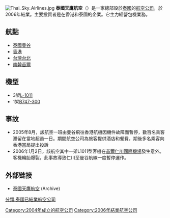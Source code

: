 {{Airline infobox |
airline = 泰國天鷹航空<br>Thai Sky Airlines|
logo = Thaisky.gif|
logo_size = 280px|
fleet_size = 1|
destinations = 4|
IATA = 9I|
ICAO = TKY|
callsign = |
parent = |
founded = 2004年|
ceased         = 2006年|
headquarters = {{THA}} [[曼谷|曼谷]]|
key_people = |
hubs = {{THA}} [[曼谷|曼谷]][[廊曼國際機場|廊曼國際機場]]|
focus_cities = |
frequent_flyer = |
lounge = |
alliance = |
website = |
}}

[[File:Thai_Sky_Airlines.jpg|thumb]]
'''泰國天鷹航空'''（{{lang-en|Thai Sky Airlines}}）是一家總部設於[[泰國|泰國]]的[[航空公司|航空公司]]，於2006年結業。主要投資者是在香港和泰國的企業。它主力經營包機業務。

==航點==
* [[泰國|泰國]][[曼谷|曼谷]]
* [[香港|香港]]
* [[台灣|台灣]][[台北|台北]]
* [[南韓|南韓]][[首爾|首爾]]

==機型==
* 3架[[L1011|L-1011]]
* 1架[[B747|B747-300]]

==事故==
* 2005年8月，該航空一班由曼谷飛往香港航機因機件故障而暫停，數百名乘客滯留在當地超過一日。期間航空公司為旅客提供酒店和餐費，期後多名乘客向香港當局提出投訴
* 2006年1月2日，該航空其中一架L1011型客機在[[首爾|首爾]][[仁川國際機場|仁川國際機場]]發生意外。客機輪胎爆裂，此事故導致仁川至曼谷航線一度暫停運作。

==外部链接==
* [http://web.archive.org/web/*/http://www.thaiskyairlines.com 泰國天鷹航空] (Archive)
{{泰国航空公司}}
[[Category:2004年成立的航空公司|Category:2004年成立的航空公司]]
[[Category:2006年結業航空公司|Category:2006年結業航空公司]]
[[分類:泰國已結業航空公司|分類:泰國已結業航空公司]]